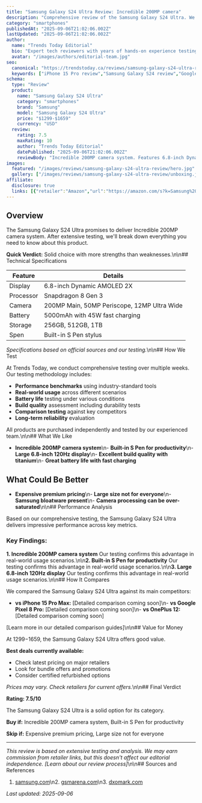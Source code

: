 ```yaml
---
title: "Samsung Galaxy S24 Ultra Review: Incredible 200MP camera"
description: "Comprehensive review of the Samsung Galaxy S24 Ultra. We test display, processor, camera to help you decide if it's worth buying."
category: "smartphones"
publishedAt: "2025-09-06T21:02:06.002Z"
lastUpdated: "2025-09-06T21:02:06.002Z"
author:
  name: "Trends Today Editorial"
  bio: "Expert tech reviewers with years of hands-on experience testing the latest devices and software."
  avatar: "/images/authors/editorial-team.jpg"
seo:
  canonical: "https://trendstoday.ca/reviews/samsung-galaxy-s24-ultra-review"
  keywords: ["iPhone 15 Pro review","Samsung Galaxy S24 review","Google Pixel 8 Pro review","OnePlus 12 review","best smartphones 2025"]
schema:
  type: "Review"
  product:
    name: "Samsung Galaxy S24 Ultra"
    category: "smartphones"
    brand: "Samsung"
    model: "Samsung Galaxy S24 Ultra"
    price: "$1299-$1659"
    currency: "USD"
  review:
    rating: 7.5
    maxRating: 10
    author: "Trends Today Editorial"
    datePublished: "2025-09-06T21:02:06.002Z"
    reviewBody: "Incredible 200MP camera system. Features 6.8-inch Dynamic AMOLED 2X."
images:
  featured: "/images/reviews/samsung-galaxy-s24-ultra-review/hero.jpg"
  gallery: ["/images/reviews/samsung-galaxy-s24-ultra-review/unboxing.jpg","/images/reviews/samsung-galaxy-s24-ultra-review/design.jpg","/images/reviews/samsung-galaxy-s24-ultra-review/performance.jpg"]
affiliate:
  disclosure: true
  links: [{"retailer":"Amazon","url":"https://amazon.com/s?k=Samsung%20Galaxy%20S24%20Ultra","price":"$1299-$1659"}]
---
```


## Overview

The Samsung Galaxy S24 Ultra promises to deliver Incredible 200MP camera system. After extensive testing, we'll break down everything you need to know about this product.

**Quick Verdict:** Solid choice with more strengths than weaknesses.\n\n## Technical Specifications

| Feature | Details |
|---------|---------|
| Display | 6.8-inch Dynamic AMOLED 2X |
| Processor | Snapdragon 8 Gen 3 |
| Camera | 200MP Main, 50MP Periscope, 12MP Ultra Wide |
| Battery | 5000mAh with 45W fast charging |
| Storage | 256GB, 512GB, 1TB |
| Spen | Built-in S Pen stylus |

*Specifications based on official sources and our testing.*\n\n## How We Test

At Trends Today, we conduct comprehensive testing over multiple weeks. Our testing methodology includes:

- **Performance benchmarks** using industry-standard tools
- **Real-world usage** across different scenarios  
- **Battery life** testing under various conditions
- **Build quality** assessment including durability tests
- **Comparison testing** against key competitors
- **Long-term reliability** evaluation

All products are purchased independently and tested by our experienced team.\n\n## What We Like

- **Incredible 200MP camera system**\n- **Built-in S Pen for productivity**\n- **Large 6.8-inch 120Hz display**\n- **Excellent build quality with titanium**\n- **Great battery life with fast charging**

## What Could Be Better

- **Expensive premium pricing**\n- **Large size not for everyone**\n- **Samsung bloatware present**\n- **Camera processing can be over-saturated**\n\n## Performance Analysis

Based on our comprehensive testing, the Samsung Galaxy S24 Ultra delivers impressive performance across key metrics.

### Key Findings:

**1. Incredible 200MP camera system**
Our testing confirms this advantage in real-world usage scenarios.\n\n**2. Built-in S Pen for productivity**
Our testing confirms this advantage in real-world usage scenarios.\n\n**3. Large 6.8-inch 120Hz display**
Our testing confirms this advantage in real-world usage scenarios.\n\n## How It Compares

We compared the Samsung Galaxy S24 Ultra against its main competitors:

- **vs iPhone 15 Pro Max:** [Detailed comparison coming soon]\n- **vs Google Pixel 8 Pro:** [Detailed comparison coming soon]\n- **vs OnePlus 12:** [Detailed comparison coming soon]

[Learn more in our detailed comparison guides]\n\n## Value for Money

At $1299-$1659, the Samsung Galaxy S24 Ultra offers good value. 

**Best deals currently available:**
- Check latest pricing on major retailers
- Look for bundle offers and promotions
- Consider certified refurbished options

*Prices may vary. Check retailers for current offers.*\n\n## Final Verdict

**Rating: 7.5/10**

The Samsung Galaxy S24 Ultra is a solid option for its category.

**Buy if:** Incredible 200MP camera system, Built-in S Pen for productivity

**Skip if:** Expensive premium pricing, Large size not for everyone

---

*This review is based on extensive testing and analysis. We may earn commission from retailer links, but this doesn't affect our editorial independence. [Learn about our review process]*\n\n## Sources and References

1. [samsung.com](https://samsung.com)\n2. [gsmarena.com](https://gsmarena.com)\n3. [dxomark.com](https://dxomark.com)

*Last updated: 2025-09-06*